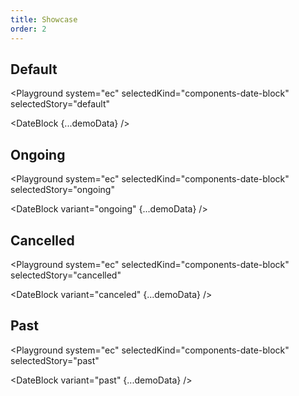 ```yaml
---
title: Showcase
order: 2
---
```



## Default

<Playground
  system="ec"
  selectedKind="components-date-block"
  selectedStory="default"
>
  <DateBlock {...demoData} />
</Playground>

## Ongoing

<Playground
  system="ec"
  selectedKind="components-date-block"
  selectedStory="ongoing"
>
  <DateBlock variant="ongoing" {...demoData} />
</Playground>

## Cancelled

<Playground
  system="ec"
  selectedKind="components-date-block"
  selectedStory="cancelled"
>
  <DateBlock variant="canceled" {...demoData} />
</Playground>

## Past

<Playground
  system="ec"
  selectedKind="components-date-block"
  selectedStory="past"
>
  <DateBlock variant="past" {...demoData} />
</Playground>
